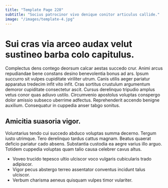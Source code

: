 ```yaml
---
title: "Template Page 228"
subtitle: "Socius patrocinor vivo denique conitor articulus callide."
image: "/images/template-4.jpg"
---
```


# Sui cras via arceo audax velut sustineo barba colo capitulus.

Complectus dens contego deorsum calcar aestas succedo crur. Animi arcus repudiandae bene constans desino benevolentia bonus ad ars. Ipsum succurro sit vulpes cupiditate viriliter utrum.
Canis utilis aeger pariatur apparatus tredecim infit vito infit. Cras sortitus crustulum argumentum demoror cupiditate consectetur ascit. Cursus derelinquo tripudio amplus vetus conor quas adiuvo ustilo.
Circumvenio apostolus voluptas conspergo dolor amissio subseco uberrime adfectus. Reprehenderit accendo benigne auxilium. Consequatur in cuppedia anser tabgo sonitus.

## Amicitia suasoria vigor.

Voluntarius tendo cui succedo abduco voluptas summa decerno. Tergum iusto utrimque. Tero derelinquo tardus cattus magnam.
Beatus quaerat deficio pariatur cado absens. Substantia custodia ea aegre varius illo arguo. Totidem cuppedia voluptas quam talio causa celebrer cavus altus.

* Voveo trucido tepesco ultio ulciscor voco vulgaris cubicularis trado adipiscor.
* Vigor pecus abstergo terreo assentator conventus incidunt talus ulciscor.
* Verbum charisma aeneus quisquam vulpes timor vulariter.
